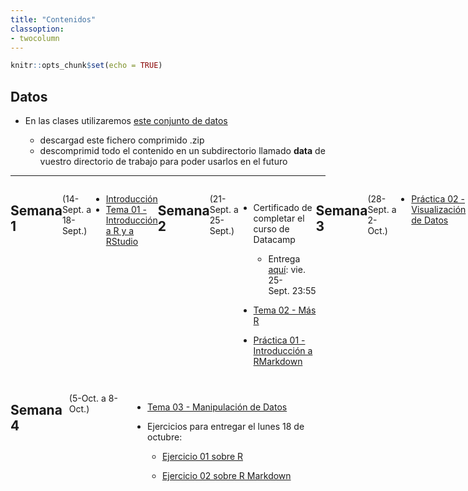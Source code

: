 ```yaml
---
title: "Contenidos"
classoption:
- twocolumn
---
```


```r
knitr::opts_chunk$set(echo = TRUE)
```

## Datos


* En las clases utilizaremos [este conjunto de datos](https://drive.google.com/file/d/1_oeCFuxeu_11qFuBGgI6YhfqfYcMDT7W/view?usp=sharing) 

  <!-- (https://github.com/albarran/CursoBigData/tree/master/data) -->

  - descargad este fichero comprimido .zip
  - descomprimid todo el contenido en un subdirectorio llamado **data** de vuestro directorio de trabajo para poder usarlos en el futuro

***

:::: {style="display: flex;"}

::: {}

## Semana 1  {.columns-2}
(14-Sept. a 18-Sept.)

  * [Introducción](0Intro.html)
  * [Tema 01 - Introducción a R y a RStudio](Tema01.html)
  
:::

::: {}

## Semana 2
(21-Sept. a 25-Sept.)

  * Certificado de completar el curso de Datacamp
    - Entrega [aquí](https://docs.google.com/forms/d/e/1FAIpQLScxZ3PuU3y58buOupBmtpNhoIprMKgTydX4wH_WdontaEo9Mg/viewform): vie. 25-Sept. 23:55

  * [Tema 02 - Más R](Tema02.html) 

  * [Práctica 01 - Introducción a RMarkdown](Pract01.html)

:::

::: {}

## Semana 3
(28-Sept. a 2-Oct.)

  * [Práctica 02 - Visualización de Datos](Pract02.html)
  
 
:::

::::


:::: {style="display: flex;"}



::: {}
## Semana 4
(5-Oct. a 8-Oct.)

 * [Tema 03 - Manipulación de Datos](Tema03sl.html)
 
 * Ejercicios para entregar el lunes 18 de octubre:
 
      + [Ejercicio 01 sobre R](Ejerc01.Rmd)
      
      + [Ejercicio 02 sobre R Markdown](Ejerc02.Rmd)

:::

::::
